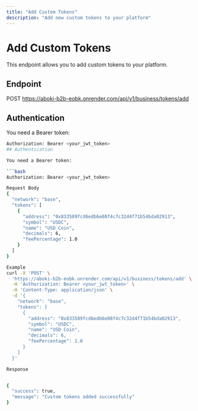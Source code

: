 ```yaml
---
title: "Add Custom Tokens"
description: "Add new custom tokens to your platform"
---
```


# Add Custom Tokens

This endpoint allows you to add custom tokens to your platform.

## Endpoint



POST https://aboki-b2b-eobk.onrender.com/api/v1/business/tokens/add



## Authentication

You need a Bearer token:

```bash
Authorization: Bearer <your_jwt_token>
## Authentication

You need a Bearer token:

```bash
Authorization: Bearer <your_jwt_token>

Request Body
{
  "network": "base",
  "tokens": [
    {
      "address": "0x833589fcd6edb6e08f4c7c32d4f71b54bda02913",
      "symbol": "USDC",
      "name": "USD Coin",
      "decimals": 6,
      "feePercentage": 1.0
    }
  ]
}

Example
curl -X 'POST' \
  'https://aboki-b2b-eobk.onrender.com/api/v1/business/tokens/add' \
  -H 'Authorization: Bearer <your_jwt_token>' \
  -H 'Content-Type: application/json' \
  -d '{
    "network": "base",
    "tokens": [
      {
        "address": "0x833589fcd6edb6e08f4c7c32d4f71b54bda02913",
        "symbol": "USDC",
        "name": "USD Coin",
        "decimals": 6,
        "feePercentage": 1.0
      }
    ]
  }'

Response


{
  "success": true,
  "message": "Custom tokens added successfully"
}









